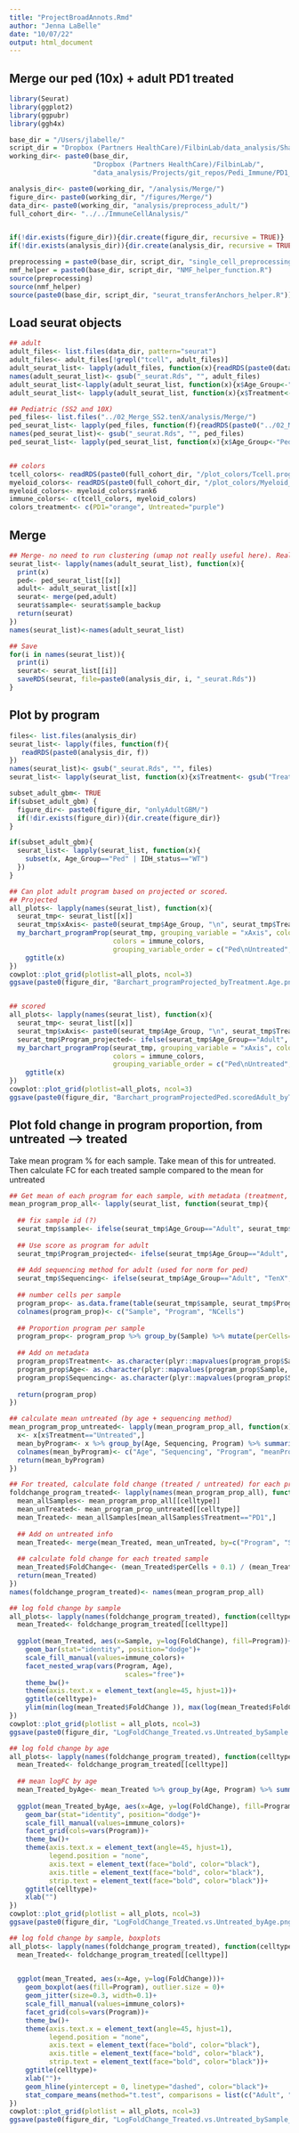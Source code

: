 ```yaml
---
title: "ProjectBroadAnnots.Rmd"
author: "Jenna LaBelle"
date: "10/07/22"
output: html_document
---
```


## Merge our ped (10x) + adult PD1 treated 

```r
library(Seurat) 
library(ggplot2)
library(ggpubr)
library(ggh4x)

base_dir = "/Users/jlabelle/"
script_dir = "Dropbox (Partners HealthCare)/FilbinLab/data_analysis/Shared/Scripts/"
working_dir<- paste0(base_dir, 
                     "Dropbox (Partners HealthCare)/FilbinLab/",
                     "data_analysis/Projects/git_repos/Pedi_Immune/PD1_Treat/03_comparisonToAdult/")

analysis_dir<- paste0(working_dir, "/analysis/Merge/")
figure_dir<- paste0(working_dir, "/figures/Merge/")
data_dir<- paste0(working_dir, "analysis/preprocess_adult/")
full_cohort_dir<- "../../ImmuneCellAnalysis/"


if(!dir.exists(figure_dir)){dir.create(figure_dir, recursive = TRUE)}
if(!dir.exists(analysis_dir)){dir.create(analysis_dir, recursive = TRUE)}

preprocessing = paste0(base_dir, script_dir, "single_cell_preprocessing_helper_functions.R")
nmf_helper = paste0(base_dir, script_dir, "NMF_helper_function.R")
source(preprocessing)
source(nmf_helper)
source(paste0(base_dir, script_dir, "seurat_transferAnchors_helper.R"))

```

## Load seurat objects
```r
## adult
adult_files<- list.files(data_dir, pattern="seurat")
adult_files<- adult_files[!grepl("tcell", adult_files)]
adult_seurat_list<- lapply(adult_files, function(x){readRDS(paste0(data_dir, x))})
names(adult_seurat_list)<- gsub("_seurat.Rds", "", adult_files)
adult_seurat_list<-lapply(adult_seurat_list, function(x){x$Age_Group<-"Adult"; return(x)})
adult_seurat_list<- lapply(adult_seurat_list, function(x){x$Treatment<- gsub("Treated", "PD1", x$Treatment); return(x)})

## Pediatric (SS2 and 10X)
ped_files<- list.files("../02_Merge_SS2.tenX/analysis/Merge/")
ped_seurat_list<- lapply(ped_files, function(f){readRDS(paste0("../02_Merge_SS2.tenX/analysis/Merge/", f))})
names(ped_seurat_list)<- gsub("_seurat.Rds", "", ped_files)
ped_seurat_list<- lapply(ped_seurat_list, function(x){x$Age_Group<-"Ped"; return(x)})


## colors
tcell_colors<- readRDS(paste0(full_cohort_dir, "/plot_colors/Tcell.programs_rank8sharedByunion_reAnnot.Rds"))
myeloid_colors<- readRDS(paste0(full_cohort_dir, "/plot_colors/Myeloid_program_colors.Rds"))
myeloid_colors<- myeloid_colors$rank6
immune_colors<- c(tcell_colors, myeloid_colors)
colors_treatment<- c(PD1="orange", Untreated="purple")

```

## Merge

```r
## Merge- no need to run clustering (umap not really useful here). Really just merging for barchart/heatmap purposes
seurat_list<- lapply(names(adult_seurat_list), function(x){
  print(x)
  ped<- ped_seurat_list[[x]]
  adult<- adult_seurat_list[[x]]
  seurat<- merge(ped,adult)
  seurat$sample<- seurat$sample_backup
  return(seurat)
})
names(seurat_list)<-names(adult_seurat_list)

## Save
for(i in names(seurat_list)){
  print(i)
  seurat<- seurat_list[[i]]
  saveRDS(seurat, file=paste0(analysis_dir, i, "_seurat.Rds"))
}
```


## Plot by program
```r
files<- list.files(analysis_dir)
seurat_list<- lapply(files, function(f){
   readRDS(paste0(analysis_dir, f))
})
names(seurat_list)<- gsub("_seurat.Rds", "", files)
seurat_list<- lapply(seurat_list, function(x){x$Treatment<- gsub("Treated", "PD1", x$Treatment); return(x)})

subset_adult_gbm<- TRUE
if(subset_adult_gbm) {
  figure_dir<- paste0(figure_dir, "onlyAdultGBM/")
  if(!dir.exists(figure_dir)){dir.create(figure_dir)}
}

if(subset_adult_gbm){
  seurat_list<- lapply(seurat_list, function(x){
    subset(x, Age_Group=="Ped" | IDH_status=="WT")
  })
}

## Can plot adult program based on projected or scored.
## Projected
all_plots<- lapply(names(seurat_list), function(x){
  seurat_tmp<- seurat_list[[x]]
  seurat_tmp$xAxis<- paste0(seurat_tmp$Age_Group, "\n", seurat_tmp$Treatment)
  my_barchart_programProp(seurat_tmp, grouping_variable = "xAxis", coloring_variable = "Program_projected",
                          colors = immune_colors, 
                          grouping_variable_order = c("Ped\nUntreated", "Ped\nPD1", "Adult\nUntreated", "Adult\nPD1"))+
    ggtitle(x)
})
cowplot::plot_grid(plotlist=all_plots, ncol=3)
ggsave(paste0(figure_dir, "Barchart_programProjected_byTreatment.Age.png"), width=13, height=3)


## scored
all_plots<- lapply(names(seurat_list), function(x){
  seurat_tmp<- seurat_list[[x]]
  seurat_tmp$xAxis<- paste0(seurat_tmp$Age_Group, "\n", seurat_tmp$Treatment)
  seurat_tmp$Program_projected<- ifelse(seurat_tmp$Age_Group=="Adult", seurat_tmp$MaxScoringProgram, seurat_tmp$Program_projected)
  my_barchart_programProp(seurat_tmp, grouping_variable = "xAxis", coloring_variable = "Program_projected",
                          colors = immune_colors, 
                          grouping_variable_order = c("Ped\nUntreated", "Ped\nPD1", "Adult\nUntreated", "Adult\nPD1"))+
    ggtitle(x)
})
cowplot::plot_grid(plotlist=all_plots, ncol=3)
ggsave(paste0(figure_dir, "Barchart_programProjectedPed.scoredAdult_byTreatment.Age.png"), width=13, height=3)
```

## Plot fold change in program proportion, from untreated --> treated
Take mean program % for each sample. Take mean of this for untreated. Then calculate FC for each treated sample compared to the mean for untreated
```r
## Get mean of each program for each sample, with metadata (treatment, sequencing)
mean_program_prop_all<- lapply(seurat_list, function(seurat_tmp){
  
  ## fix sample id (?)
  seurat_tmp$sample<- ifelse(seurat_tmp$Age_Group=="Adult", seurat_tmp$ID, seurat_tmp$sample)
  
  ## Use score as program for adult
  seurat_tmp$Program_projected<- ifelse(seurat_tmp$Age_Group=="Adult", seurat_tmp$MaxScoringProgram, seurat_tmp$Program_projected)
  
  ## Add sequencing method for adult (used for norm for ped)
  seurat_tmp$Sequencing<- ifelse(seurat_tmp$Age_Group=="Adult", "TenX", seurat_tmp$Sequencing)
  
  ## number cells per sample
  program_prop<- as.data.frame(table(seurat_tmp$sample, seurat_tmp$Program_projected))
  colnames(program_prop)<- c("Sample", "Program", "NCells")
  
  ## Proportion program per sample
  program_prop<- program_prop %>% group_by(Sample) %>% mutate(perCells=NCells/sum(NCells)) %>% as.data.frame()
  
  ## Add on metadata
  program_prop$Treatment<- as.character(plyr::mapvalues(program_prop$Sample, seurat_tmp$sample, seurat_tmp$Treatment, warn_missing = FALSE))
  program_prop$Age<- as.character(plyr::mapvalues(program_prop$Sample, seurat_tmp$sample, seurat_tmp$Age_Group, warn_missing = FALSE))
  program_prop$Sequencing<- as.character(plyr::mapvalues(program_prop$Sample, seurat_tmp$sample, seurat_tmp$Sequencing, warn_missing = FALSE))
  
  return(program_prop)
})

## calculate mean untreated (by age + sequencing method)
mean_program_prop_untreated<- lapply(mean_program_prop_all, function(x){
  x<- x[x$Treatment=="Untreated",]
  mean_byProgram<- x %>% group_by(Age, Sequencing, Program) %>% summarise(meanProgram=mean(perCells)) %>% as.data.frame()
  colnames(mean_byProgram)<- c("Age", "Sequencing", "Program", "meanProportion_untreated")
  return(mean_byProgram)
})

## For treated, calculate fold change (treated / untreated) for each program (by age, sequencing)
foldchange_program_treated<- lapply(names(mean_program_prop_all), function(celltype){
  mean_allSamples<- mean_program_prop_all[[celltype]]
  mean_unTreated<- mean_program_prop_untreated[[celltype]]
  mean_Treated<- mean_allSamples[mean_allSamples$Treatment=="PD1",]
  
  ## Add on untreated info
  mean_Treated<- merge(mean_Treated, mean_unTreated, by=c("Program", "Sequencing", "Age"))
  
  ## calculate fold change for each treated sample
  mean_Treated$FoldChange<- (mean_Treated$perCells + 0.1) / (mean_Treated$meanProportion_untreated + 0.1)
  return(mean_Treated)
})
names(foldchange_program_treated)<- names(mean_program_prop_all)

## log fold change by sample
all_plots<- lapply(names(foldchange_program_treated), function(celltype){
  mean_Treated<- foldchange_program_treated[[celltype]]
  
  ggplot(mean_Treated, aes(x=Sample, y=log(FoldChange), fill=Program))+
    geom_bar(stat="identity", position="dodge")+
    scale_fill_manual(values=immune_colors)+
    facet_nested_wrap(vars(Program, Age), 
                             scales="free")+
    theme_bw()+
    theme(axis.text.x = element_text(angle=45, hjust=1))+
    ggtitle(celltype)+
    ylim(min(log(mean_Treated$FoldChange )), max(log(mean_Treated$FoldChange)))
})
cowplot::plot_grid(plotlist = all_plots, ncol=3)
ggsave(paste0(figure_dir, "LogFoldChange_Treated.vs.Untreated_bySample.png"), width=30, height=8)

## log fold change by age
all_plots<- lapply(names(foldchange_program_treated), function(celltype){
  mean_Treated<- foldchange_program_treated[[celltype]]
  
  ## mean logFC by age
  mean_Treated_byAge<- mean_Treated %>% group_by(Age, Program) %>% summarise(FoldChange=mean(FoldChange)) %>% as.data.frame()
  
  ggplot(mean_Treated_byAge, aes(x=Age, y=log(FoldChange), fill=Program))+
    geom_bar(stat="identity", position="dodge")+
    scale_fill_manual(values=immune_colors)+
    facet_grid(cols=vars(Program))+
    theme_bw()+
    theme(axis.text.x = element_text(angle=45, hjust=1),
          legend.position = "none",
          axis.text = element_text(face="bold", color="black"),
          axis.title = element_text(face="bold", color="black"),
          strip.text = element_text(face="bold", color="black"))+
    ggtitle(celltype)+
    xlab("")
})
cowplot::plot_grid(plotlist = all_plots, ncol=3)
ggsave(paste0(figure_dir, "LogFoldChange_Treated.vs.Untreated_byAge.png"), width=16, height=4)

## log fold change by sample, boxplots
all_plots<- lapply(names(foldchange_program_treated), function(celltype){
  mean_Treated<- foldchange_program_treated[[celltype]]

  
  ggplot(mean_Treated, aes(x=Age, y=log(FoldChange)))+
    geom_boxplot(aes(fill=Program), outlier.size = 0)+
    geom_jitter(size=0.3, width=0.1)+
    scale_fill_manual(values=immune_colors)+
    facet_grid(cols=vars(Program))+
    theme_bw()+
    theme(axis.text.x = element_text(angle=45, hjust=1),
          legend.position = "none",
          axis.text = element_text(face="bold", color="black"),
          axis.title = element_text(face="bold", color="black"),
          strip.text = element_text(face="bold", color="black"))+
    ggtitle(celltype)+
    xlab("")+
    geom_hline(yintercept = 0, linetype="dashed", color="black")+
    stat_compare_means(method="t.test", comparisons = list(c("Adult", "Ped")))
})
cowplot::plot_grid(plotlist = all_plots, ncol=3)
ggsave(paste0(figure_dir, "LogFoldChange_Treated.vs.Untreated_bySample_Boxplot.pdf"),device="pdf", width=20, height=4)
```

